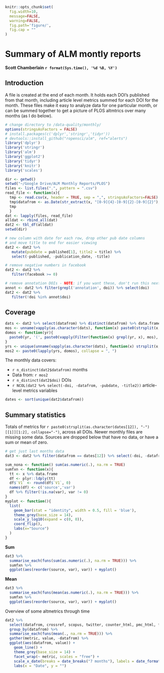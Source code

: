```r
knitr::opts_chunk$set(
  fig.width=10,
  message=FALSE,
  warning=FALSE,
  fig.path='figure/',
  fig.cap = ""
)
```

Summary of ALM montly reports
=============================

__Scott Chamberlain__
__`r format(Sys.time(), '%d %B, %Y')`__

## Introduction

A file is created at the end of each month. It holds each DOI's published from that month, including article level metrics summed for each DOI for the month. These files make it easy to analyze data for one particular month, or can be summed together to get a picture of PLOS altmtrics over many months (as I do below). 

```r
# change directory to /data-quality/monthly/
options(stringsAsFactors = FALSE)
# install.packages(c('dplyr','stringr','tidyr'))
# devtools::install_github("ropensci/alm", ref="alerts")
library('dplyr')
library('stringr')
library('alm')
library('ggplot2')
library('tidyr')
library('knitr')
library('scales')
```

```r
dir <- getwd()
setwd("~/Google Drive/ALM Monthly Reports/PLOS")
files <- list.files(".", pattern = ".csv")
read_file <- function(x){
  tmp <- read.csv(x, header = TRUE, sep = ",", stringsAsFactors=FALSE)
  tmp$datafrom <- as.Date(str_extract(x, "[0-9]{4}-[0-9]{2}-[0-9]{2}"), "%Y-%m-%d")
  tmp
  }
dat <- lapply(files, read_file)
alldat <- rbind_all(dat)
dat2 <- tbl_df(alldat)
setwd(dir)
```

```r
# new column with date for each row, drop other pub date columns
# and move title to end for easier viewing
dat2 <- dat2 %>%
   mutate(pubdate = published[1], title2 = title) %>%
   select(-published, -publication_date, -title)

# remove negative numbers in facebook
dat2 <- dat2 %>%
   filter(facebook >= 0)

# remove annotation DOIs - NOTE: if you want these, don't run this next few lines of code
annot <- dat2 %>% filter(grepl('annotation', doi)) %>% select(doi)
dat2 <- dat2 %>% 
   filter(!doi %in% annot$doi)
```

## Coverage

```r
dats <- dat2 %>% select(datafrom) %>% distinct(datafrom) %>% data.frame %>% .[,"datafrom"]
mos <- unname(vapply(as.character(dats), function(x) paste0(strsplit(x, "-")[[1]][1:2], collapse = "-"), ""))
domos <- function(yr){
  paste0(yr, '(', paste0(vapply(Filter(function(x) grepl(yr, x), mos), function(y) strsplit(y, "-")[[1]][[2]], ""), collapse = ", "), ')')
}
yrs <- unique(unname(vapply(as.character(dats), function(x) strsplit(x, "-")[[1]][[1]], "")))
mos2 <- paste0(lapply(yrs, domos), collapse = ", ")
```

The monthly data covers:

* `r n_distinct(dat2$datafrom)` months 
* Data from: `r mos2`
* `r n_distinct(dat2$doi)` DOIs
* `r NCOL(dat2 %>% select(-doi, -datafrom, -pubdate, -title2))` article-level metrics variables

```r
dates <- sort(unique(dat2$datafrom))
```

## Summary statistics

Totals of metrics for `r paste0(strsplit(as.character(dates[12]), "-")[[1]][1:2], collapse="-")`, across all DOIs. Newer monthly files are missing some data. Sources are dropped below that have no data, or have a sum or mean of zero.

```r
# get just last months data
dat3 <- dat2 %>% filter(datafrom == dates[12]) %>% select(-doi, -datafrom, -pubdate, -title2)
```

```r
sum_nona <- function() sum(as.numeric(.), na.rm = TRUE)
sumfxn <- function(x){
  tt <- x %>% data.frame
  df <- plyr::ldply(tt)
  df$`V1` <- round(df$`V1`, 0)
  names(df) <- c('source','var')
  df %>% filter(!is.na(var), var != 0)
}
myplot <- function(){
  list(
    geom_bar(stat = "identity", width = 0.5, fill = 'blue'),
    theme_grey(base_size = 14),
    scale_y_log10(expand = c(0, 0)),
    coord_flip(),
    labs(x="Source")
  )
}
```

__Sum__

```r
dat3 %>%
  summarise_each(funs(sum(as.numeric(.), na.rm = TRUE))) %>%
  sumfxn %>%
  ggplot(aes(reorder(source, var), var)) + myplot()
```

__Mean__

```r
dat3 %>%
  summarise_each(funs(mean(as.numeric(.), na.rm = TRUE))) %>%
  sumfxn %>%
  ggplot(aes(reorder(source, var), var)) + myplot()
```

Overview of some altmetrics through time

```r
dat2 %>%
  select(datafrom, crossref, scopus, twitter, counter_html, pmc_html, facebook, mendeley, wikipedia, f1000, figshare, reddit, datacite) %>%
  group_by(datafrom) %>%
  summarise_each(funs(mean(., na.rm = TRUE))) %>%  
  gather(metric, value, -datafrom) %>%
  ggplot(aes(datafrom, value)) + 
    geom_line() + 
    theme_grey(base_size = 14) + 
    facet_wrap(~ metric, scales = "free") +
    scale_x_date(breaks = date_breaks("7 months"), labels = date_format("%m/%y")) +
    labs(x = "Date", y = "")
```
